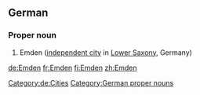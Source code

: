 ==German==
{{wikipedia}}
{{wikipedia|lang=de}}

===Proper noun===
{{head|de|proper nouns}}
# Emden ([[independent city]] in [[Lower Saxony]], Germany)
[[Category:de:Cities]]
[[Category:German proper nouns]]

[[de:Emden]]
[[fr:Emden]]
[[fi:Emden]]
[[zh:Emden]]